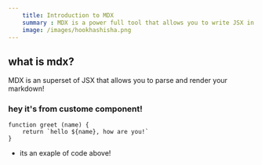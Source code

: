 ```yaml
---
    title: Introduction to MDX
    summary : MDX is a power full tool that allows you to write JSX in your markdown 
    image: /images/hookhashisha.png
---
```


## what is mdx?

MDX is an superset of JSX that allows you to parse and render your markdown!


### hey it's from custome component!

<Counter/>

```
function greet (name) {
    return `hello ${name}, how are you!`
}
```

- its an exaple of code above!